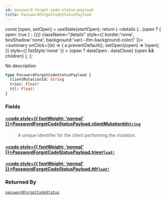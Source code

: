 ```yaml
---
id: password-forgot-code-status-payload
title: PasswordForgotCodeStatusPayload
---
```









  const [open, setOpen] = useState(startOpen);
  return (
    <details {...(open ? { open: true } : {})} className="details" style={{ border:'none', boxShadow:'none', background:'var(--ifm-background-color)' }}>
      <summary
        onClick={(e) => {
          e.preventDefault();
          setOpen((open) => !open);
        }}
        style={{ listStyle:'none' }}
      >
      {open ? dataOpen : dataClose}
      </summary>
      {open && children}
    </details>
  );
};








No description


```graphql
type PasswordForgotCodeStatusPayload {
  clientMutationId: String
  tries: Float!
  ttl: Float!
}
```




### Fields

#### [<code style={{ fontWeight: 'normal' }}>PasswordForgotCodeStatusPayload.<b>clientMutationId</b></code>](#)<Bullet />[`String`](/gql-api/types/scalars/string) <Badge class="badge badge--secondary" text="scalar"/> 
> 
> 
> A unique identifier for the client performing the mutation.
> 

#### [<code style={{ fontWeight: 'normal' }}>PasswordForgotCodeStatusPayload.<b>tries</b></code>](#)<Bullet />[`Float!`](/gql-api/types/scalars/float) <Badge class="badge badge--secondary" text="non-null"/> <Badge class="badge badge--secondary" text="scalar"/> 
> 
> 
> 
> 

#### [<code style={{ fontWeight: 'normal' }}>PasswordForgotCodeStatusPayload.<b>ttl</b></code>](#)<Bullet />[`Float!`](/gql-api/types/scalars/float) <Badge class="badge badge--secondary" text="non-null"/> <Badge class="badge badge--secondary" text="scalar"/> 
> 
> 
> 
> 



### Returned By

[`passwordForgotCodeStatus`](/gql-api/api/mutations/password-forgot-code-status)  <Badge class="badge badge--secondary" text="mutation"/>

